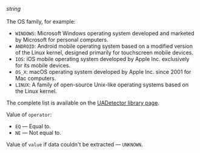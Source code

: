 _string_<br/><br/>The OS family, for example:

- `WINDOWS`: Microsoft Windows operating system developed and marketed by Microsoft for personal computers.
- `ANDROID`: Android mobile operating system based on a modified version of the Linux kernel, designed primarily for touchscreen mobile devices.
- `IOS`: iOS mobile operating system developed by Apple Inc. exclusively for its mobile devices.
- `OS_X`: macOS operating system developed by Apple Inc. since 2001 for Mac computers.
- `LINUX`: A family of open-source Unix-like operating systems based on the Linux kernel.

The complete list is available on the [UADetector library page](http://uadetector.sourceforge.net/modules/uadetector-core/apidocs/net/sf/uadetector/OperatingSystemFamily.html).

Value of `operator`:

- `EQ` — Equal to.
- `NE` — Not equal to.

Value of `value` if data couldn't be extracted — `UNKNOWN`.